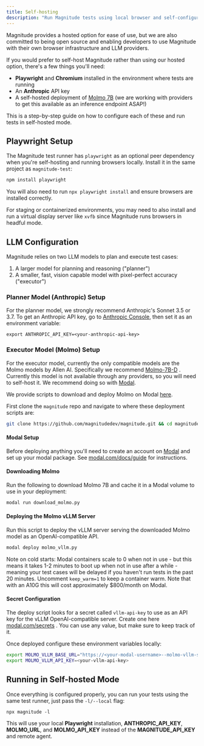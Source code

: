 ```yaml
---
title: Self-hosting
description: "Run Magnitude tests using local browser and self-configured LLMs"
---
```


Magnitude provides a hosted option for ease of use, but we are also committed to being open source and enabling developers to use Magnitude with their own browser infrastructure and LLM providers.

If you would prefer to self-host Magnitude rather than using our hosted option, there's a few things you'll need:
- **Playwright** and **Chromium** installed in the environment where tests are running
- An **Anthropic** API key
- A self-hosted deployment of <a href="https://huggingface.co/allenai/Molmo-7B-D-0924" target="_blank">Molmo 7B</a> (we are working with providers to get this available as an inference endpoint ASAP!)

This is a step-by-step guide on how to configure each of these and run tests in self-hosted mode.

## Playwright Setup
The Magnitude test runner has `playwright` as an optional peer dependency when you're self-hosting and running browsers locally.
Install it in the same project as `magnitude-test`:
```sh
npm install playwright
```
You will also need to run `npx playwright install` and ensure browsers are installed correctly.

For staging or containerized environments, you may need to also install and run a virtual display server like `xvfb` since Magnitude runs browsers in headful mode.

## LLM Configuration
Magnitude relies on two LLM models to plan and execute test cases:
1. A larger model for planning and reasoning ("planner")
2. A smaller, fast, vision capable model with pixel-perfect accuracy ("executor")

### Planner Model (Anthropic) Setup
For the planner model, we strongly recommend Anthropic's Sonnet 3.5 or 3.7. To get an Anthropic API key, go to <a href="https://console.anthropic.com" target="_blank">Anthropic Console</a>, then set it as an environment variable:
```
export ANTHROPIC_API_KEY=<your-anthropic-api-key>
```

### Executor Model (Molmo) Setup
For the executor model, currently the only compatible models are the Molmo models by Allen AI. Specifically we recommend <a href="https://huggingface.co/allenai/Molmo-7B-D-0924" target="_blank">Molmo-7B-D</a> . Currently this model is not available through any providers, so you will need to self-host it. We recommend doing so with <a href="https://modal.com" target="_blank">Modal</a>.

We provide scripts to download and deploy Molmo on Modal [here](https://github.com/magnitudedev/magnitude/tree/main/infra/modal).

First clone the `magnitude` repo and navigate to where these deployment scripts are:
```sh
git clone https://github.com/magnitudedev/magnitude.git && cd magnitude/infra/modal
```

#### Modal Setup

Before deploying anything you'll need to create an account on <a href="https://modal.com" target="_blank">Modal</a> and set up your modal package. See <a href="https://modal.com/docs/guide" target="_blank">modal.com/docs/guide</a> for instructions.

#### Downloading Molmo
Run the following to download Molmo 7B and cache it in a Modal volume to use in your deployment:
```sh
modal run download_molmo.py
```

#### Deploying the Molmo vLLM Server

Run this script to deploy the vLLM server serving the downloaded Molmo model as an OpenAI-compatible API.
```sh
modal deploy molmo_vllm.py
```

<Info>Note on cold starts: Modal containers scale to 0 when not in use - but this means it takes 1-2 minutes to boot up when not in use after a while - meaning your test cases will be delayed if you haven't run tests in the past 20 minutes. Uncomment `keep_warm=1` to keep a container warm. Note that with an A10G this will cost approximately $800/month on Modal.</Info>

#### Secret Configuration
The deploy script looks for a secret called `vllm-api-key` to use as an API key for the vLLM OpenAI-compatible server. Create one here <a href="https://modal.com/secrets" target="_blank">modal.com/secrets</a> . You can use any value, but make sure to keep track of it.

Once deployed configure these environment variables locally:
```sh
export MOLMO_VLLM_BASE_URL="https://<your-modal-username>--molmo-vllm-serve.modal.run/v1"
export MOLMO_VLLM_API_KEY=<your-vllm-api-key>
```


## Running in Self-hosted Mode

Once everything is configured properly, you can run your tests using the same test runner, just pass the `-l/--local` flag:
```
npx magnitude -l
```
This will use your local **Playwright** installation, **ANTHROPIC_API_KEY**, **MOLMO_URL**, and **MOLMO_API_KEY** instead of the **MAGNITUDE_API_KEY** and remote agent.